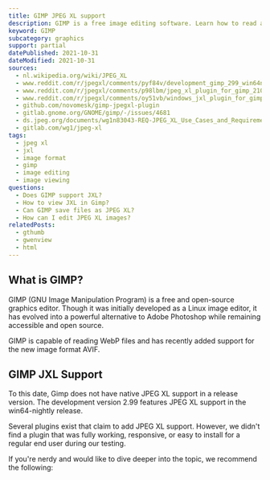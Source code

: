 ```yaml
---
title: GIMP JPEG XL support
description: GIMP is a free image editing software. Learn how to read and save JXL images within GIMP.
keyword: GIMP
subcategory: graphics
support: partial
datePublished: 2021-10-31
dateModified: 2021-10-31
sources:
  - nl.wikipedia.org/wiki/JPEG_XL
  - www.reddit.com/r/jpegxl/comments/pyf84v/development_gimp_299_win64nightly_with_jpeg_xl/
  - www.reddit.com/r/jpegxl/comments/p98lbm/jpeg_xl_plugin_for_gimp_21024/
  - www.reddit.com/r/jpegxl/comments/oy51vb/windows_jxl_plugin_for_gimp/
  - github.com/novomesk/gimp-jpegxl-plugin
  - gitlab.gnome.org/GNOME/gimp/-/issues/4681
  - ds.jpeg.org/documents/wg1n83043-REQ-JPEG_XL_Use_Cases_and_Requirements.pdf
  - gitlab.com/wg1/jpeg-xl
tags:
  - jpeg xl
  - jxl
  - image format
  - gimp
  - image editing
  - image viewing
questions:
  - Does GIMP support JXL?
  - How to view JXL in Gimp?
  - Can GIMP save files as JPEG XL?
  - How can I edit JPEG XL images?
relatedPosts:
  - gthumb
  - gwenview
  - html
---
```


## What is GIMP?

GIMP (GNU Image Manipulation Program) is a free and open-source graphics editor. Though it was initially developed as a Linux image editor, it has evolved into a powerful alternative to Adobe Photoshop while remaining accessible and open source.

GIMP is capable of reading WebP files and has recently added support for the new image format AVIF.

## GIMP JXL Support

To this date, Gimp does not have native JPEG XL support in a release version. The development version 2.99 features JPEG XL support in the win64-nightly release.

Several plugins exist that claim to add JPEG XL support. However, we didn't find a plugin that was fully working, responsive, or easy to install for a regular end user during our testing.

If you're nerdy and would like to dive deeper into the topic, we recommend the following:

<Link
  href="github.com/novomesk/gimp-jpegxl-plugin"
  text="Gimp JPEG XL Plugin by novomesk"
/>

<Link
  href="www.reddit.com/r/jpegxl/comments/p98lbm/jpeg_xl_plugin_for_gimp_21024/"
  text="JPEG XL plugin for GIMP 2.10.24 by xiota"
/>
